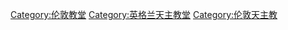 {{Commonscat|Roman Catholic churches in London}}

[[Category:伦敦教堂|Category:伦敦教堂]]
[[Category:英格兰天主教堂|Category:英格兰天主教堂]]
[[Category:伦敦天主教|Category:伦敦天主教]]
